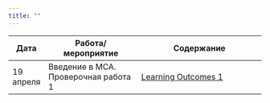 ```yaml
---
title: ""
---
```

Дата | Работа/мероприятие  | Содержание
----   | ----------------------------- | ----------------------------------------
19 апреля | Введение в МСА. Проверочная работа 1 | <a href="tvims3_LO1.pdf" title=>Learning Outcomes 1</a> 
